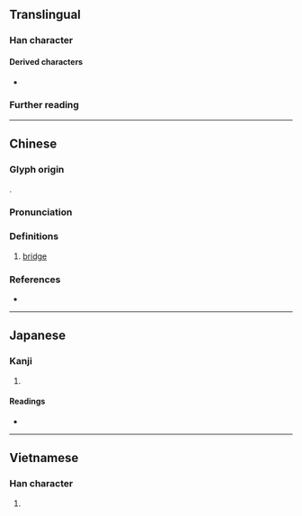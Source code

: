 {{character info}}
==Translingual==

===Han character===
{{Han char|rn=32|rad=土|as=03|sn=6|four=47117|canj=GRU|ids=⿰土巳}}

====Derived characters====
* {{l|mul|[[𭎐]], [[𢍇]]}}

===Further reading===
{{Han ref|kx=0224.050|dkj=04889|dj=0456.070|hdz=10420.110|uh=572F}}

----

==Chinese==
{{zh-forms}}

===Glyph origin===
{{Han etym}}
{{Han compound|土|巳|c1=s|c2=p|ls=psc|t1=earth}}.

===Pronunciation===
{{zh-pron
|m=yí
|c=ji4
|mc=y
|oc=y
|cat=n
}}

===Definitions===
{{head|zh|Han character}}

# [[bridge]]

===References===
* {{R:yue:Hanzi}}

----

==Japanese==

===Kanji===
{{ja-kanji|grade=|rs=土03}}

# {{rfdef|ja|sort=土03}}

====Readings====
* {{ja-readings|on=い,し|kun=どぶる}}

----

==Vietnamese==

===Han character===
{{vi-readings|hanviet=di|nom=dãy,dẻ,dẽ,dĩ|rs=土03}}

# {{rfdef|vi}}